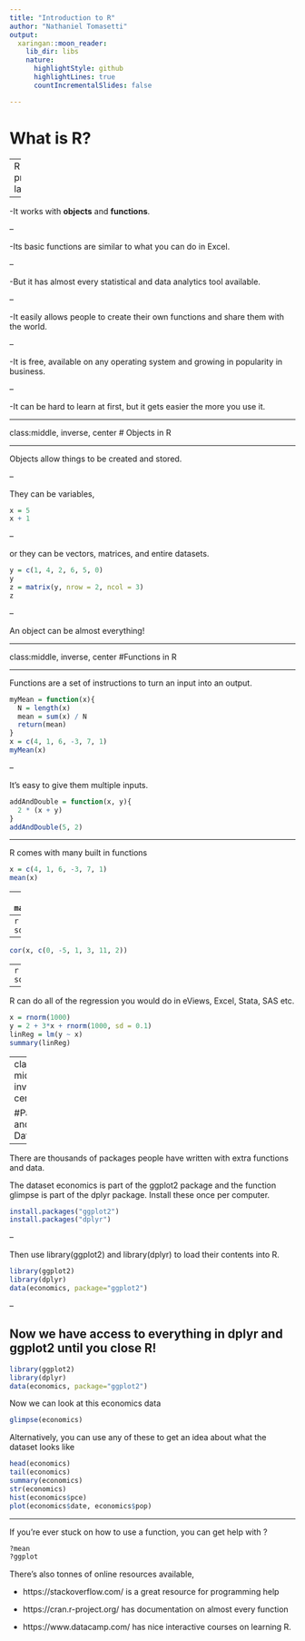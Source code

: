 ```yaml
---
title: "Introduction to R"
author: "Nathaniel Tomasetti"
output:
  xaringan::moon_reader:
    lib_dir: libs
    nature:
      highlightStyle: github
      highlightLines: true
      countIncrementalSlides: false

---
```


# What is R?

--
R is a programming language

--

-It works with **objects** and **functions**.

--

-Its basic functions are similar to what you can do in Excel.

--

-But it has almost every statistical and data analytics tool available.

--

-It easily allows people to create their own functions and share them with the world.

--

-It is free, available on any operating system and growing in popularity in business.

--

-It can be hard to learn at first, but it gets easier the more you use it.

---

class:middle, inverse, center
# Objects in R

---

Objects allow things to be created and stored.

--

They can be variables,
```r
x = 5
x + 1
```
--

or they can be vectors, matrices, and entire datasets.
```r
y = c(1, 4, 2, 6, 5, 0)
y
z = matrix(y, nrow = 2, ncol = 3)
z
```
--

An object can be almost everything!


---

class:middle, inverse, center
#Functions in R

---

Functions are a set of instructions to turn an input into an output.

```r
myMean = function(x){
  N = length(x)
  mean = sum(x) / N
  return(mean)
}
x = c(4, 1, 6, -3, 7, 1)
myMean(x)
```

--

It's easy to give them multiple inputs.

```r
addAndDouble = function(x, y){
  2 * (x + y)
}
addAndDouble(5, 2)
```

---

R comes with many built in functions
```r
x = c(4, 1, 6, -3, 7, 1)
mean(x)
```
--
```r
max(x)
```
--
```r
sd(x)
```
--
```r
cor(x, c(0, -5, 1, 3, 11, 2))
```
--
```r
sort(x)
```

---

R can do all of the regression you would do in eViews, Excel, Stata, SAS etc.

```r
x = rnorm(1000)
y = 2 + 3*x + rnorm(1000, sd = 0.1)
linReg = lm(y ~ x)
summary(linReg)
```

---
class: middle, inverse, center

#Packages and Datasets

---

There are thousands of packages people have written with extra functions and data.

The dataset economics is part of the ggplot2 package and the function glimpse is part of the dplyr package. Install these once per computer.

```r
install.packages("ggplot2")
install.packages("dplyr")
```

--

Then use library(ggplot2) and library(dplyr) to load their contents into R.

```r
library(ggplot2)
library(dplyr)
data(economics, package="ggplot2")

```

--

Now we have access to everything in dplyr and ggplot2 until you close R!
---

```r
library(ggplot2)
library(dplyr)
data(economics, package="ggplot2")
```

Now we can look at this economics data

```r
glimpse(economics)
```

Alternatively, you can use any of these to get an idea about what the dataset looks like

```r
head(economics)
tail(economics)
summary(economics)
str(economics)
hist(economics$pce)
plot(economics$date, economics$pop)
```

---

If you're ever stuck on how to use a function, you can get help with ?

```r
?mean
?ggplot
```


There's also tonnes of online resources available,


- https://stackoverflow.com/ is a great resource for programming help

- https://cran.r-project.org/ has documentation on almost every function

- https://www.datacamp.com/ has nice interactive courses on learning R.

